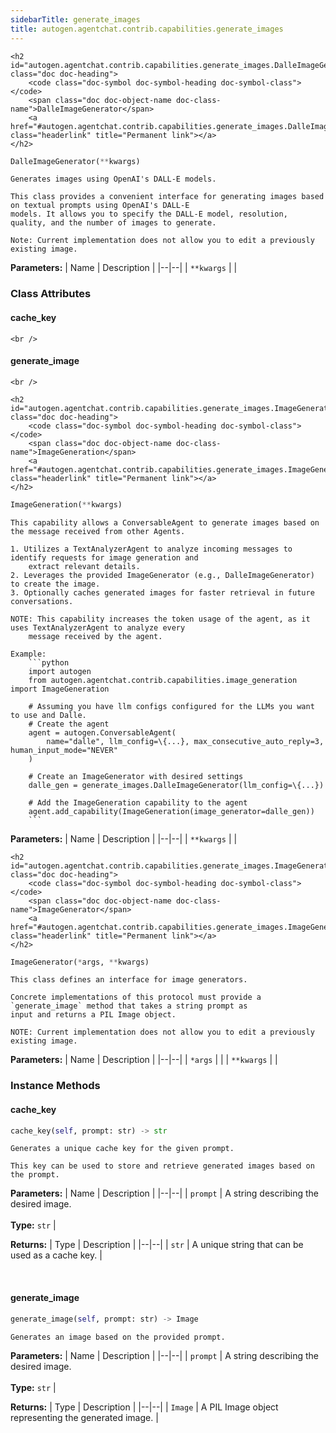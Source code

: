 ```yaml
---
sidebarTitle: generate_images
title: autogen.agentchat.contrib.capabilities.generate_images
---
```


    <h2 id="autogen.agentchat.contrib.capabilities.generate_images.DalleImageGenerator" class="doc doc-heading">
        <code class="doc-symbol doc-symbol-heading doc-symbol-class"></code>
        <span class="doc doc-object-name doc-class-name">DalleImageGenerator</span>
        <a href="#autogen.agentchat.contrib.capabilities.generate_images.DalleImageGenerator" class="headerlink" title="Permanent link"></a>
    </h2>

```python
DalleImageGenerator(**kwargs)
```

    Generates images using OpenAI's DALL-E models.
    
    This class provides a convenient interface for generating images based on textual prompts using OpenAI's DALL-E
    models. It allows you to specify the DALL-E model, resolution, quality, and the number of images to generate.
    
    Note: Current implementation does not allow you to edit a previously existing image.

<b>Parameters:</b>
| Name | Description |
|--|--|
| `**kwargs` |  |

### Class Attributes

<code class="doc-symbol doc-symbol-heading doc-symbol-attribute"></code>
#### cache_key
<a href="#autogen.agentchat.contrib.capabilities.generate_images.DalleImageGenerator.cache_key" class="headerlink" title="Permanent link"></a>

    <br />

<code class="doc-symbol doc-symbol-heading doc-symbol-attribute"></code>
#### generate_image
<a href="#autogen.agentchat.contrib.capabilities.generate_images.DalleImageGenerator.generate_image" class="headerlink" title="Permanent link"></a>

    <br />

    <h2 id="autogen.agentchat.contrib.capabilities.generate_images.ImageGeneration" class="doc doc-heading">
        <code class="doc-symbol doc-symbol-heading doc-symbol-class"></code>
        <span class="doc doc-object-name doc-class-name">ImageGeneration</span>
        <a href="#autogen.agentchat.contrib.capabilities.generate_images.ImageGeneration" class="headerlink" title="Permanent link"></a>
    </h2>

```python
ImageGeneration(**kwargs)
```

    This capability allows a ConversableAgent to generate images based on the message received from other Agents.
    
    1. Utilizes a TextAnalyzerAgent to analyze incoming messages to identify requests for image generation and
        extract relevant details.
    2. Leverages the provided ImageGenerator (e.g., DalleImageGenerator) to create the image.
    3. Optionally caches generated images for faster retrieval in future conversations.
    
    NOTE: This capability increases the token usage of the agent, as it uses TextAnalyzerAgent to analyze every
        message received by the agent.
    
    Example:
        ```python
        import autogen
        from autogen.agentchat.contrib.capabilities.image_generation import ImageGeneration
    
        # Assuming you have llm configs configured for the LLMs you want to use and Dalle.
        # Create the agent
        agent = autogen.ConversableAgent(
            name="dalle", llm_config=\{...}, max_consecutive_auto_reply=3, human_input_mode="NEVER"
        )
    
        # Create an ImageGenerator with desired settings
        dalle_gen = generate_images.DalleImageGenerator(llm_config=\{...})
    
        # Add the ImageGeneration capability to the agent
        agent.add_capability(ImageGeneration(image_generator=dalle_gen))
        ```

<b>Parameters:</b>
| Name | Description |
|--|--|
| `**kwargs` |  |

    <h2 id="autogen.agentchat.contrib.capabilities.generate_images.ImageGenerator" class="doc doc-heading">
        <code class="doc-symbol doc-symbol-heading doc-symbol-class"></code>
        <span class="doc doc-object-name doc-class-name">ImageGenerator</span>
        <a href="#autogen.agentchat.contrib.capabilities.generate_images.ImageGenerator" class="headerlink" title="Permanent link"></a>
    </h2>

```python
ImageGenerator(*args, **kwargs)
```

    This class defines an interface for image generators.
    
    Concrete implementations of this protocol must provide a `generate_image` method that takes a string prompt as
    input and returns a PIL Image object.
    
    NOTE: Current implementation does not allow you to edit a previously existing image.

<b>Parameters:</b>
| Name | Description |
|--|--|
| `*args` |  |
| `**kwargs` |  |

### Instance Methods

<code class="doc-symbol doc-symbol-heading doc-symbol-method"></code>
#### cache_key
<a href="#autogen.agentchat.contrib.capabilities.generate_images.ImageGenerator.cache_key" class="headerlink" title="Permanent link"></a>

```python
cache_key(self, prompt: str) -> str
```

    Generates a unique cache key for the given prompt.
    
    This key can be used to store and retrieve generated images based on the prompt.

<b>Parameters:</b>
| Name | Description |
|--|--|
| `prompt` | A string describing the desired image.<br/><br/>**Type:** `str` |

<b>Returns:</b>
| Type | Description |
|--|--|
| `str` | A unique string that can be used as a cache key. |

<br />

<code class="doc-symbol doc-symbol-heading doc-symbol-method"></code>
#### generate_image
<a href="#autogen.agentchat.contrib.capabilities.generate_images.ImageGenerator.generate_image" class="headerlink" title="Permanent link"></a>

```python
generate_image(self, prompt: str) -> Image
```

    Generates an image based on the provided prompt.

<b>Parameters:</b>
| Name | Description |
|--|--|
| `prompt` | A string describing the desired image.<br/><br/>**Type:** `str` |

<b>Returns:</b>
| Type | Description |
|--|--|
| `Image` | A PIL Image object representing the generated image. |

<br />